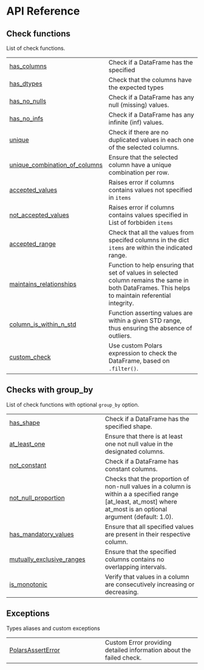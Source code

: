 # API Reference {.doc .doc-index}

## Check functions

List of check functions.

| | |
| --- | --- |
| [has_columns](has_columns.qmd#pelage.checks.has_columns) | Check if a DataFrame has the specified |
| [has_dtypes](has_dtypes.qmd#pelage.checks.has_dtypes) | Check that the columns have the expected types |
| [has_no_nulls](has_no_nulls.qmd#pelage.checks.has_no_nulls) | Check if a DataFrame has any null (missing) values. |
| [has_no_infs](has_no_infs.qmd#pelage.checks.has_no_infs) | Check if a DataFrame has any infinite (inf) values. |
| [unique](unique.qmd#pelage.checks.unique) | Check if there are no duplicated values in each one of the selected columns. |
| [unique_combination_of_columns](unique_combination_of_columns.qmd#pelage.checks.unique_combination_of_columns) | Ensure that the selected column have a unique combination per row. |
| [accepted_values](accepted_values.qmd#pelage.checks.accepted_values) | Raises error if columns contains values not specified in `items` |
| [not_accepted_values](not_accepted_values.qmd#pelage.checks.not_accepted_values) | Raises error if columns contains values specified in List of forbbiden `items` |
| [accepted_range](accepted_range.qmd#pelage.checks.accepted_range) | Check that all the values from specifed columns in the dict `items` are within     the indicated range. |
| [maintains_relationships](maintains_relationships.qmd#pelage.checks.maintains_relationships) | Function to help ensuring that set of values in selected column remains  the     same in both DataFrames. This helps to maintain referential integrity. |
| [column_is_within_n_std](column_is_within_n_std.qmd#pelage.checks.column_is_within_n_std) | Function asserting values are within a given STD range, thus ensuring the absence of outliers. |
| [custom_check](custom_check.qmd#pelage.checks.custom_check) | Use custom Polars expression to check the DataFrame, based on `.filter()`. |

## Checks with group_by

List of check functions with optional `group_by` option.

| | |
| --- | --- |
| [has_shape](has_shape.qmd#pelage.checks.has_shape) | Check if a DataFrame has the specified shape. |
| [at_least_one](at_least_one.qmd#pelage.checks.at_least_one) | Ensure that there is at least one not null value in the designated columns. |
| [not_constant](not_constant.qmd#pelage.checks.not_constant) | Check if a DataFrame has constant columns. |
| [not_null_proportion](not_null_proportion.qmd#pelage.checks.not_null_proportion) | Checks that the proportion of non-null values in a column is within a a specified range [at_least, at_most] where at_most is an optional argument (default: 1.0). |
| [has_mandatory_values](has_mandatory_values.qmd#pelage.checks.has_mandatory_values) | Ensure that all specified values are present in their respective column. |
| [mutually_exclusive_ranges](mutually_exclusive_ranges.qmd#pelage.checks.mutually_exclusive_ranges) | Ensure that the specified columns contains no overlapping intervals. |
| [is_monotonic](is_monotonic.qmd#pelage.checks.is_monotonic) | Verify that values in a column are consecutively increasing or decreasing. |

## Exceptions

Types aliases and custom exceptions

| | |
| --- | --- |
| [PolarsAssertError](PolarsAssertError.qmd#pelage.checks.PolarsAssertError) | Custom Error providing detailed information about the failed check. |

